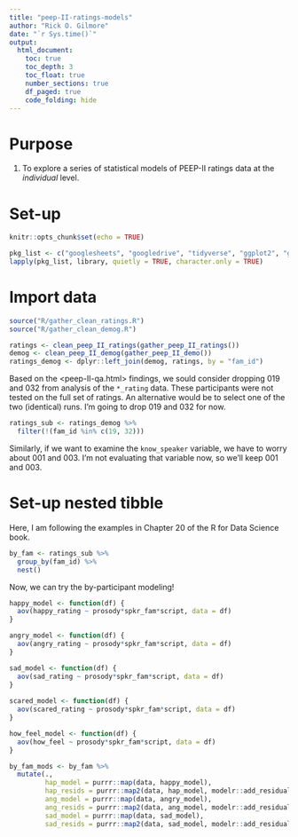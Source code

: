 ```yaml
---
title: "peep-II-ratings-models"
author: "Rick O. Gilmore"
date: "`r Sys.time()`"
output: 
  html_document:
    toc: true
    toc_depth: 3
    toc_float: true
    number_sections: true
    df_paged: true
    code_folding: hide
---
```


# Purpose

1. To explore a series of statistical models of PEEP-II ratings data at the *individual* level.

# Set-up

```r
knitr::opts_chunk$set(echo = TRUE)

pkg_list <- c("googlesheets", "googledrive", "tidyverse", "ggplot2", "ggmosaic")
lapply(pkg_list, library, quietly = TRUE, character.only = TRUE)
```

# Import data

```r
source("R/gather_clean_ratings.R")
source("R/gather_clean_demog.R")

ratings <- clean_peep_II_ratings(gather_peep_II_ratings())
demog <- clean_peep_II_demog(gather_peep_II_demo())
ratings_demog <- dplyr::left_join(demog, ratings, by = "fam_id")
```

Based on the <peep-II-qa.html> findings, we sould consider dropping 019 and 032 from analysis of the `*_rating` data.
These participants were not tested on the full set of ratings.
An alternative would be to select one of the two (identical) runs.
I'm going to drop 019 and 032 for now.

```r
ratings_sub <- ratings_demog %>%
  filter(!(fam_id %in% c(19, 32)))
```

Similarly, if we want to examine the `know_speaker` variable, we have to worry about 001 and 003.
I'm not evaluating that variable now, so we'll keep 001 and 003.

# Set-up nested tibble

Here, I am following the examples in Chapter 20 of the R for Data Science book.

```r
by_fam <- ratings_sub %>%
  group_by(fam_id) %>%
  nest()
```

Now, we can try the by-participant modeling!

```r
happy_model <- function(df) {
  aov(happy_rating ~ prosody*spkr_fam*script, data = df)
}

angry_model <- function(df) {
  aov(angry_rating ~ prosody*spkr_fam*script, data = df)
}

sad_model <- function(df) {
  aov(sad_rating ~ prosody*spkr_fam*script, data = df)
}
  
scared_model <- function(df) {
  aov(scared_rating ~ prosody*spkr_fam*script, data = df)
}

how_feel_model <- function(df) {
  aov(how_feel ~ prosody*spkr_fam*script, data = df)
}

by_fam_mods <- by_fam %>%
  mutate(., 
         hap_model = purrr::map(data, happy_model),
         hap_resids = purrr::map2(data, hap_model, modelr::add_residuals),
         ang_model = purrr::map(data, angry_model),
         ang_resids = purrr::map2(data, ang_model, modelr::add_residuals),
         sad_model = purrr::map(data, sad_model),
         sad_resids = purrr::map2(data, sad_model, modelr::add_residuals))
```
